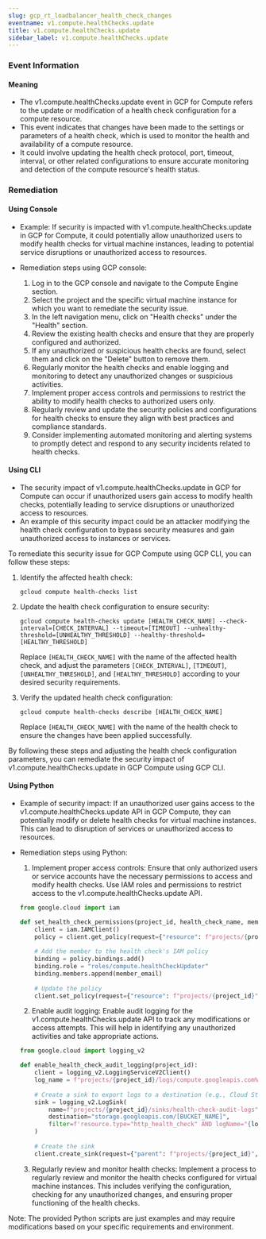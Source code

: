 ```yaml
--- 
slug: gcp_rt_loadbalancer_health_check_changes
eventname: v1.compute.healthChecks.update
title: v1.compute.healthChecks.update
sidebar_label: v1.compute.healthChecks.update
---
```

                       
### Event Information

#### Meaning

- The v1.compute.healthChecks.update event in GCP for Compute refers to the update or modification of a health check configuration for a compute resource.
- This event indicates that changes have been made to the settings or parameters of a health check, which is used to monitor the health and availability of a compute resource.
- It could involve updating the health check protocol, port, timeout, interval, or other related configurations to ensure accurate monitoring and detection of the compute resource's health status.

### Remediation

#### Using Console

- Example: If security is impacted with v1.compute.healthChecks.update in GCP for Compute, it could potentially allow unauthorized users to modify health checks for virtual machine instances, leading to potential service disruptions or unauthorized access to resources.

- Remediation steps using GCP console:
  1. Log in to the GCP console and navigate to the Compute Engine section.
  2. Select the project and the specific virtual machine instance for which you want to remediate the security issue.
  3. In the left navigation menu, click on "Health checks" under the "Health" section.
  4. Review the existing health checks and ensure that they are properly configured and authorized.
  5. If any unauthorized or suspicious health checks are found, select them and click on the "Delete" button to remove them.
  6. Regularly monitor the health checks and enable logging and monitoring to detect any unauthorized changes or suspicious activities.
  7. Implement proper access controls and permissions to restrict the ability to modify health checks to authorized users only.
  8. Regularly review and update the security policies and configurations for health checks to ensure they align with best practices and compliance standards.
  9. Consider implementing automated monitoring and alerting systems to promptly detect and respond to any security incidents related to health checks.

#### Using CLI

- The security impact of v1.compute.healthChecks.update in GCP for Compute can occur if unauthorized users gain access to modify health checks, potentially leading to service disruptions or unauthorized access to resources.
- An example of this security impact could be an attacker modifying the health check configuration to bypass security measures and gain unauthorized access to instances or services.

To remediate this security issue for GCP Compute using GCP CLI, you can follow these steps:

1. Identify the affected health check:
   ```
   gcloud compute health-checks list
   ```

2. Update the health check configuration to ensure security:
   ```
   gcloud compute health-checks update [HEALTH_CHECK_NAME] --check-interval=[CHECK_INTERVAL] --timeout=[TIMEOUT] --unhealthy-threshold=[UNHEALTHY_THRESHOLD] --healthy-threshold=[HEALTHY_THRESHOLD]
   ```
   Replace `[HEALTH_CHECK_NAME]` with the name of the affected health check, and adjust the parameters `[CHECK_INTERVAL]`, `[TIMEOUT]`, `[UNHEALTHY_THRESHOLD]`, and `[HEALTHY_THRESHOLD]` according to your desired security requirements.

3. Verify the updated health check configuration:
   ```
   gcloud compute health-checks describe [HEALTH_CHECK_NAME]
   ```
   Replace `[HEALTH_CHECK_NAME]` with the name of the health check to ensure the changes have been applied successfully.

By following these steps and adjusting the health check configuration parameters, you can remediate the security impact of v1.compute.healthChecks.update in GCP Compute using GCP CLI.

#### Using Python

- Example of security impact: If an unauthorized user gains access to the v1.compute.healthChecks.update API in GCP Compute, they can potentially modify or delete health checks for virtual machine instances. This can lead to disruption of services or unauthorized access to resources.

- Remediation steps using Python:
  1. Implement proper access controls: Ensure that only authorized users or service accounts have the necessary permissions to access and modify health checks. Use IAM roles and permissions to restrict access to the v1.compute.healthChecks.update API.
  
  ```python
  from google.cloud import iam

  def set_health_check_permissions(project_id, health_check_name, member_email):
      client = iam.IAMClient()
      policy = client.get_policy(request={"resource": f"projects/{project_id}"})
      
      # Add the member to the health check's IAM policy
      binding = policy.bindings.add()
      binding.role = "roles/compute.healthCheckUpdater"
      binding.members.append(member_email)
      
      # Update the policy
      client.set_policy(request={"resource": f"projects/{project_id}", "policy": policy})
  ```

  2. Enable audit logging: Enable audit logging for the v1.compute.healthChecks.update API to track any modifications or access attempts. This will help in identifying any unauthorized activities and take appropriate actions.

  ```python
  from google.cloud import logging_v2

  def enable_health_check_audit_logging(project_id):
      client = logging_v2.LoggingServiceV2Client()
      log_name = f"projects/{project_id}/logs/compute.googleapis.com%2Fhealth_check"
      
      # Create a sink to export logs to a destination (e.g., Cloud Storage, BigQuery)
      sink = logging_v2.LogSink(
          name=f"projects/{project_id}/sinks/health-check-audit-logs",
          destination="storage.googleapis.com/[BUCKET_NAME]",
          filter=f'resource.type="http_health_check" AND logName="{log_name}"',
      )
      
      # Create the sink
      client.create_sink(request={"parent": f"projects/{project_id}", "sink": sink})
  ```

  3. Regularly review and monitor health checks: Implement a process to regularly review and monitor the health checks configured for virtual machine instances. This includes verifying the configuration, checking for any unauthorized changes, and ensuring proper functioning of the health checks.

Note: The provided Python scripts are just examples and may require modifications based on your specific requirements and environment.


 